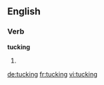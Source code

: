==English==

===Verb===
'''tucking'''

# {{present participle of|tuck}}

[[de:tucking]]
[[fr:tucking]]
[[vi:tucking]]